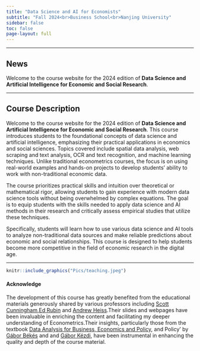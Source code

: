 ```yaml
---
title: "Data Science and AI for Economists"
subtitle: "Fall 2024<br>Business School<br>Nanjing University"
sidebar: false
toc: false
page-layout: full
---
```


------------------------------------------------------------------------

## News

::: callout-important
Welcome to the course website for the 2024 edition of **Data Science and Artificial Intelligence for Economic and Social Research**.
:::

------------------------------------------------------------------------

## Course Description

Welcome to the course website for the 2024 edition of **Data Science and Artificial Intelligence for Economic and Social Research**. This course introduces students to the foundational concepts of data science and artificial intelligence, emphasizing their practical applications in economics and social sciences. Topics covered include spatial data analysis, web scraping and text analysis, OCR and text recognition, and machine learning techniques. Unlike traditional econometrics courses, the focus is on using real-world examples and hands-on projects to develop students’ ability to work with non-traditional economic data.

The course prioritizes practical skills and intuition over theoretical or mathematical rigor, allowing students to gain experience with modern data science tools without being overwhelmed by complex equations. The goal is to equip students with the skills needed to apply data science and AI methods in their research and critically assess empirical studies that utilize these techniques.

Specifically, students will learn how to use various data science and AI tools to analyze non-traditional data sources and make reliable predictions about economic and social relationships. This course is designed to help students become more competitive in the field of economic research in the digital age.

------------------------------------------------------------------------
```r
knitr::include_graphics("Pics/teaching.jpeg")
```

#### Acknowledge

The development of this course has greatly benefited from the educational materials generously shared by various professors including [Scott Cunningham](https://www.scunning.com/),[Ed Rubin](https://edrub.in) and [Andrew Heiss](https://www.andrewheiss.com).Their slides and webpages have been invaluable in enriching the content and facilitating my deeper understanding of Econometrics.Their insights, particularly those from the textbook [Data Analysis for Business, Economics and Policy](https://gabors-data-analysis.com), and Policy' by [Gábor Békés](https://sites.google.com/site/bekesg) and and [Gábor Kézdi](https://sites.google.com/accounts/SetOSID), have been instrumental in enhancing the quality and depth of the course material.
